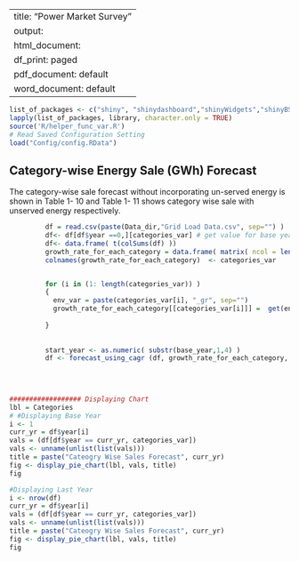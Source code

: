 
---
title: "Power Market Survey"
output:
  html_document:
    df_print: paged
  pdf_document: default
  word_document: default
---
\newpage

```r
list_of_packages <- c("shiny", "shinydashboard","shinyWidgets","shinyBS","lubridate","easycsv","rmarkdown", "dplyr","plotly")
lapply(list_of_packages, library, character.only = TRUE)
source('R/helper_func_var.R')
# Read Saved Configuration Setting
load("Config/config.RData")

```

## Category-wise Energy Sale (GWh) Forecast

The category-wise sale forecast without incorporating un-served energy is shown in Table 1- 10
and Table 1- 11 shows category wise sale with unserved energy respectively.

```r

         df = read.csv(paste(Data_dir,"Grid Load Data.csv", sep="") ) 
         df<- df[df$year ==0,][categories_var] # get value for base year only
         df<- data.frame( t(colSums(df) ))
         growth_rate_for_each_category = data.frame( matrix( ncol = length(categories_var), nrow=1))
         colnames(growth_rate_for_each_category)  <- categories_var


         for (i in (1: length(categories_var)) )
         {
           env_var = paste(categories_var[i], "_gr", sep="")
           growth_rate_for_each_category[[categories_var[i]]] =  get(env_var, envir = .GlobalEnv)
 
         }
        
           
         start_year <- as.numeric( substr(base_year,1,4) )
         df <- forecast_using_cagr (df, growth_rate_for_each_category, as.numeric(no_of_years), start_year)
         
         
         

```


```r
################## Displaying Chart
lbl = Categories
# #Displaying Base Year
i <- 1 
curr_yr = df$year[i]
vals = (df[df$year == curr_yr, categories_var])
vals <- unname(unlist(list(vals)))
title = paste("Cateogry Wise Sales Forecast", curr_yr)
fig <- display_pie_chart(lbl, vals, title)
fig
```


```r
#Displaying Last Year
i <- nrow(df)
curr_yr = df$year[i]
vals = (df[df$year == curr_yr, categories_var])
vals <- unname(unlist(list(vals)))
title = paste("Cateogry Wise Sales Forecast", curr_yr)
fig <- display_pie_chart(lbl, vals, title)
fig
```
